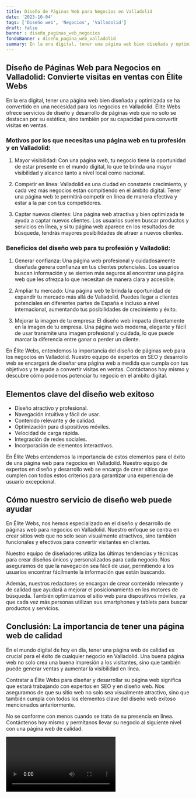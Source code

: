 ```yaml
---
title: Diseño de Páginas Web para Negocios en Valladolid
date: '2023-10-04'
tags: ['Diseño web', 'Negocios', 'Valladolid']
draft: false
banner : diseño_paginas_web_negocios
fondoBanner : diseño_pagina_web_valladolid
summary: En la era digital, tener una página web bien diseñada y optimizada se ha convertido en una necesidad para los negocios en Valladolid. Élite Webs ofrece servicios de diseño y desarrollo de páginas web que no solo se destacan por su estética, sino también por su capacidad para convertir visitas en ventas. 
---
```


## Diseño de Páginas Web para Negocios en Valladolid: Convierte visitas en ventas con Élite Webs

En la era digital, tener una página web bien diseñada y optimizada se ha convertido en una necesidad para los negocios en Valladolid. Élite Webs ofrece servicios de diseño y desarrollo de páginas web que no solo se destacan por su estética, sino también por su capacidad para convertir visitas en ventas. 

### Motivos por los que necesitas una página web en tu profesión y en Valladolid:

1. Mayor visibilidad: Con una página web, tu negocio tiene la oportunidad de estar presente en el mundo digital, lo que te brinda una mayor visibilidad y alcance tanto a nivel local como nacional.

2. Competir en línea: Valladolid es una ciudad en constante crecimiento, y cada vez más negocios están compitiendo en el ámbito digital. Tener una página web te permitirá competir en línea de manera efectiva y estar a la par con tus competidores.

3. Captar nuevos clientes: Una página web atractiva y bien optimizada te ayuda a captar nuevos clientes. Los usuarios suelen buscar productos y servicios en línea, y si tu página web aparece en los resultados de búsqueda, tendrás mayores posibilidades de atraer a nuevos clientes.

### Beneficios del diseño web para tu profesión y Valladolid:

1. Generar confianza: Una página web profesional y cuidadosamente diseñada genera confianza en tus clientes potenciales. Los usuarios buscan información y se sienten más seguros al encontrar una página web que les ofrezca lo que necesitan de manera clara y accesible.

2. Ampliar tu mercado: Una página web te brinda la oportunidad de expandir tu mercado más allá de Valladolid. Puedes llegar a clientes potenciales en diferentes partes de España e incluso a nivel internacional, aumentando tus posibilidades de crecimiento y éxito.

3. Mejorar la imagen de tu empresa: El diseño web impacta directamente en la imagen de tu empresa. Una página web moderna, elegante y fácil de usar transmite una imagen profesional y cuidada, lo que puede marcar la diferencia entre ganar o perder un cliente.

En Élite Webs, entendemos la importancia del diseño de páginas web para los negocios en Valladolid. Nuestro equipo de expertos en SEO y desarrollo web se encargará de diseñar una página web a medida que cumpla con tus objetivos y te ayude a convertir visitas en ventas. Contáctanos hoy mismo y descubre cómo podemos potenciar tu negocio en el ámbito digital.

<GifSeo />

<Cta />

## Elementos clave del diseño web exitoso

- Diseño atractivo y profesional.
- Navegación intuitiva y fácil de usar.
- Contenido relevante y de calidad.
- Optimización para dispositivos móviles.
- Velocidad de carga rápida.
- Integración de redes sociales.
- Incorporación de elementos interactivos.

En Élite Webs entendemos la importancia de estos elementos para el éxito de una página web para negocios en Valladolid. Nuestro equipo de expertos en diseño y desarrollo web se encarga de crear sitios que cumplen con todos estos criterios para garantizar una experiencia de usuario excepcional.

## Cómo nuestro servicio de diseño web puede ayudar

En Élite Webs, nos hemos especializado en el diseño y desarrollo de páginas web para negocios en Valladolid. Nuestro enfoque se centra en crear sitios web que no solo sean visualmente atractivos, sino también funcionales y efectivos para convertir visitantes en clientes.

Nuestro equipo de diseñadores utiliza las últimas tendencias y técnicas para crear diseños únicos y personalizados para cada negocio. Nos aseguramos de que la navegación sea fácil de usar, permitiendo a los usuarios encontrar fácilmente la información que están buscando.

Además, nuestros redactores se encargan de crear contenido relevante y de calidad que ayudará a mejorar el posicionamiento en los motores de búsqueda. También optimizamos el sitio web para dispositivos móviles, ya que cada vez más personas utilizan sus smartphones y tablets para buscar productos y servicios.

## Conclusión: La importancia de tener una página web de calidad

En el mundo digital de hoy en día, tener una página web de calidad es crucial para el éxito de cualquier negocio en Valladolid. Una buena página web no solo crea una buena impresión a los visitantes, sino que también puede generar ventas y aumentar la visibilidad en línea.

Contratar a Élite Webs para diseñar y desarrollar su página web significa que estará trabajando con expertos en SEO y en diseño web. Nos aseguramos de que su sitio web no solo sea visualmente atractivo, sino que también cumpla con todos los elementos clave del diseño web exitoso mencionados anteriormente.

No se conforme con menos cuando se trata de su presencia en línea. Contáctenos hoy mismo y permítanos llevar su negocio al siguiente nivel con una página web de calidad.

<Video />

<CtaBot job='Negocios' city='Valladolid'/>

<Gmaps query='Valladolid+españa+maps' />